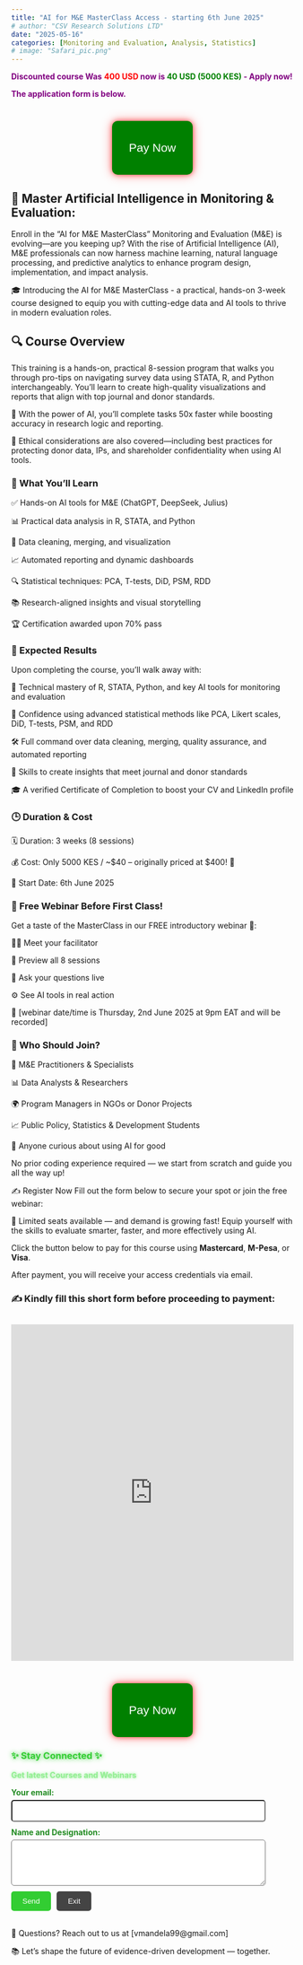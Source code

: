 ```yaml
---
title: "AI for M&E MasterClass Access - starting 6th June 2025"
# author: "CSV Research Solutions LTD"
date: "2025-05-16"
categories: [Monitoring and Evaluation, Analysis, Statistics]
# image: "Safari_pic.png"
---
```


[Discounted course Was]{style="color:#800080; font-weight:bold;"} <span style="color:red; font-weight:bold;">400 USD [now is]{style="color:#800080; font-weight:bold;"} [40 USD (5000 KES)]{style="color:green; font-weight:bold;"} [- Apply now!]{style="color:#800080; font-weight:bold;"}

[The application form is below.]{style="color:#800080; font-weight:bold;"}

::: {style="text-align: center; margin-top: 40px;"}
```{=html}
<button onclick="window.location.href=&#39;https://paystack.com/pay/ai_for_me&#39;" style="
      background-color: green;
      color: white;
      font-size: 1.5em;
      padding: 15px 30px;
      border: none;
      border-radius: 10px;
      cursor: pointer;
      box-shadow: 0 0 10px rgba(255, 0, 0, 0.6), 0 0 20px rgba(255, 0, 0, 0.4);
      animation: pulse 2s infinite;
    ">
```
Pay Now

</button>
:::

## 🤖 Master Artificial Intelligence in Monitoring & Evaluation:

Enroll in the "AI for M&E MasterClass" Monitoring and Evaluation (M&E) is evolving—are you keeping up? With the rise of Artificial Intelligence (AI), M&E professionals can now harness machine learning, natural language processing, and predictive analytics to enhance program design, implementation, and impact analysis.

🎓 Introducing the AI for M&E MasterClass - a practical, hands-on 3-week course designed to equip you with cutting-edge data and AI tools to thrive in modern evaluation roles.

## 🔍 Course Overview 

This training is a hands-on, practical 8-session program that walks you through pro-tips on navigating survey data using STATA, R, and Python interchangeably. You'll learn to create high-quality visualizations and reports that align with top journal and donor standards.

🚀 With the power of AI, you'll complete tasks 50x faster while boosting accuracy in research logic and reporting.

🧠 Ethical considerations are also covered—including best practices for protecting donor data, IPs, and shareholder confidentiality when using AI tools.

### 🎯 What You’ll Learn

✅ Hands-on AI tools for M&E (ChatGPT, DeepSeek, Julius) 

📊 Practical data analysis in R, STATA, and Python 

🧼 Data cleaning, merging, and visualization

📈 Automated reporting and dynamic dashboards

🔍 Statistical techniques: PCA, T-tests, DiD, PSM, RDD

📚 Research-aligned insights and visual storytelling

🏆 Certification awarded upon 70% pass

### 🧠 Expected Results

Upon completing the course, you'll walk away with:

🎯 Technical mastery of R, STATA, Python, and key AI tools for monitoring and evaluation

🔬 Confidence using advanced statistical methods like PCA, Likert scales, DiD, T-tests, PSM, and RDD

🛠️ Full command over data cleaning, merging, quality assurance, and automated reporting

📢 Skills to create insights that meet journal and donor standards 

🎓 A verified Certificate of Completion to boost your CV and LinkedIn profile

### 🕒 Duration & Cost 

🗓️ Duration: 3 weeks (8 sessions)

💰 Cost: Only 5000 KES / \~\$40 – originally priced at \$400! 🎉 

📆 Start Date: 6th June 2025

### 🎁 Free Webinar Before First Class! 

Get a taste of the MasterClass in our FREE introductory webinar 🎥:

👨‍🏫 Meet your facilitator 

📘 Preview all 8 sessions 

💬 Ask your questions live 

⚙️ See AI tools in real action

📅 \[webinar date/time is Thursday, 2nd June 2025 at 9pm EAT and will be recorded\]

### 👥 Who Should Join? 

📍 M&E Practitioners & Specialists

📊 Data Analysts & Researchers 

🌍 Program Managers in NGOs or Donor Projects 

📈 Public Policy, Statistics & Development Students 

🧠 Anyone curious about using AI for good

No prior coding experience required — we start from scratch and guide you all the way up!

✍️ Register Now Fill out the form below to secure your spot or join the free webinar:

🔐 Limited seats available — and demand is growing fast! Equip yourself with the skills to evaluate smarter, faster, and more effectively using AI.


Click the button below to pay for this course using **Mastercard**, **M-Pesa**, or **Visa**.

After payment, you will receive your access credentials via email.

### ✍️ Kindly fill this short form before proceeding to payment:

::: {style="text-align: center; margin-top: 30px;"}
<iframe src="https://ee.kobotoolbox.org/x/nR3bh08p" width="100%" height="600" frameborder="0">

</iframe>
:::

::: {style="text-align: center; margin-top: 40px;"}
```{=html}
<button onclick="window.location.href=&#39;https://paystack.com/pay/ai_for_me&#39;" style="
      background-color: green;
      color: white;
      font-size: 1.5em;
      padding: 15px 30px;
      border: none;
      border-radius: 10px;
      cursor: pointer;
      box-shadow: 0 0 10px rgba(255, 0, 0, 0.6), 0 0 20px rgba(255, 0, 0, 0.4);
      animation: pulse 2s infinite;
    ">
```
Pay Now

</button>
:::

```{=html}
<link rel="stylesheet" href="popup.css">

<div id="email-modal" class="modal">
  <div class="modal-content">
    <h3 style="color:#32CD32; text-shadow:0 0 8px #32CD32;">✨ Stay Connected ✨</h3>
    <p style="color:#90ee90; font-weight:bold; text-shadow:0 0 5px #90ee90;">Get latest Courses and Webinars</p>
    
    <form action="https://formspree.io/f/mgepbpon" method="POST" id="email-form">
      <label style="display:block; margin-bottom:10px; color:#228B22; font-weight:bold;">
        Your email:<br>
        <input type="email" name="email" required style="padding:10px; width:90%; margin-top:5px; border-radius:5px;">
      </label>

      <label style="display:block; margin-bottom:10px; color:#228B22; font-weight:bold;">
        Name and Designation:<br>
        <textarea name="message" rows="4" required style="padding:10px; width:90%; margin-top:5px; border-radius:5px;"></textarea>
      </label>

      <div style="display:flex; gap:10px; margin-top:10px;">
        <button type="submit" style="padding:10px 20px; background-color:#32CD32; color:white; border:none; border-radius:5px; cursor:pointer;">
          Send
        </button>
        <button type="button" id="close-popup" style="padding:10px 20px; background-color:#444; color:white; border:none; border-radius:5px; cursor:pointer;">
          Exit
        </button>
      </div>
    </form>
  </div>
</div>

<script src="popup.js"></script>
```


\
📩 Questions? Reach out to us at \[vmandela99\@gmail.com\]\

📚 Let’s shape the future of evidence-driven development — together.\
